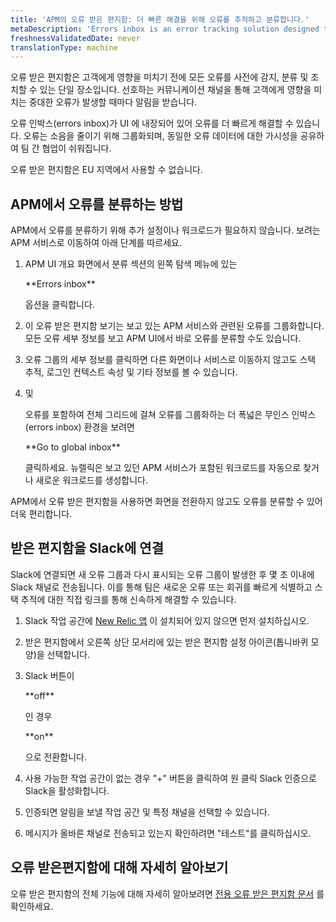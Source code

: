 ```yaml
---
title: 'APM의 오류 받은 편지함: 더 빠른 해결을 위해 오류를 추적하고 분류합니다.'
metaDescription: 'Errors inbox is an error tracking solution designed to put you in the driver’s seat when it comes to detecting, triaging, and resolving errors across your full application stack.'
freshnessValidatedDate: never
translationType: machine
---
```


오류 받은 편지함은 고객에게 영향을 미치기 전에 모든 오류를 사전에 감지, 분류 및 조치할 수 있는 단일 장소입니다. 선호하는 커뮤니케이션 채널을 통해 고객에게 영향을 미치는 중대한 오류가 발생할 때마다 알림을 받습니다.

오류 인박스(errors inbox)가 <InlinePopover type="apm"/>UI 에 내장되어 있어 오류를 더 빠르게 해결할 수 있습니다. 오류는 소음을 줄이기 위해 그룹화되며, 동일한 오류 데이터에 대한 가시성을 공유하여 팀 간 협업이 쉬워집니다.

<Callout variant="important">
  오류 받은 편지함은 EU 지역에서 사용할 수 없습니다.
</Callout>

## APM에서 오류를 분류하는 방법

APM에서 오류를 분류하기 위해 추가 설정이나 워크로드가 필요하지 않습니다. 보려는 APM 서비스로 이동하여 아래 단계를 따르세요.

1. APM UI 개요 화면에서 분류 섹션의 왼쪽 탐색 메뉴에 있는

   <DNT>
     **Errors inbox**
   </DNT>

   옵션을 클릭합니다.

2. 이 오류 받은 편지함 보기는 보고 있는 APM 서비스와 관련된 오류를 그룹화합니다. 모든 오류 세부 정보를 보고 APM UI에서 바로 오류를 분류할 수도 있습니다.

3. 오류 그룹의 세부 정보를 클릭하면 다른 화면이나 서비스로 이동하지 않고도 스택 추적, 로그인 컨텍스트 속성 및 기타 정보를 볼 수 있습니다.

4. <InlinePopover type="browser"/>

   및

   <InlinePopover type="mobile"/>

   오류를 포함하여 전체 그리드에 걸쳐 오류를 그룹화하는 더 폭넓은 무인스 인박스(errors inbox) 환경을 보려면

   <DNT>
     **Go to global inbox**
   </DNT>

   클릭하세요. 뉴렐릭은 보고 있던 APM 서비스가 포함된 워크로드를 자동으로 찾거나 새로운 워크로드를 생성합니다.

APM에서 오류 받은 편지함을 사용하면 화면을 전환하지 않고도 오류를 분류할 수 있어 더욱 편리합니다.

## 받은 편지함을 Slack에 연결

Slack에 연결되면 새 오류 그룹과 다시 표시되는 오류 그룹이 발생한 후 몇 초 이내에 Slack 채널로 전송됩니다. 이를 통해 팀은 새로운 오류 또는 회귀를 빠르게 식별하고 스택 추적에 대한 직접 링크를 통해 신속하게 해결할 수 있습니다.

1. Slack 작업 공간에 [New Relic 앱](https://newrelic.slack.com/apps/AP92KQJS3-new-relic?tab=more_info) 이 설치되어 있지 않으면 먼저 설치하십시오.

2. 받은 편지함에서 오른쪽 상단 모서리에 있는 받은 편지함 설정 아이콘(톱니바퀴 모양)을 선택합니다.

3. Slack 버튼이

   <DNT>
     **off**
   </DNT>

   인 경우

   <DNT>
     **on**
   </DNT>

   으로 전환합니다.

4. 사용 가능한 작업 공간이 없는 경우 "+" 버튼을 클릭하여 원 클릭 Slack 인증으로 Slack을 활성화합니다.

5. 인증되면 알림을 보낼 작업 공간 및 특정 채널을 선택할 수 있습니다.

6. 메시지가 올바른 채널로 전송되고 있는지 확인하려면 "테스트"를 클릭하십시오.

## 오류 받은편지함에 대해 자세히 알아보기

오류 받은 편지함의 전체 기능에 대해 자세히 알아보려면 [전용 오류 받은 편지함 문서](/docs/errors-inbox/errors-inbox) 를 확인하세요.

